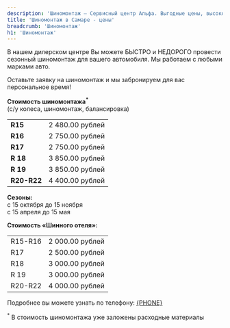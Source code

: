 ```yaml
---
description: 'Шиномонтаж — Сервисный центр Альфа. Выгодные цены, высокое качество работы, официальный автосервис General Motors в Самаре.'
title: 'Шиномонтаж в Самаре - цены'
breadcrumb: 'Шиномонтаж'
h1: 'Шиномонтаж'
---
```



<p>
	 В нашем дилерском центре Вы можете БЫСТРО и НЕДОРОГО провести сезонный шиномонтаж для вашего автомобиля. Мы работаем с любыми марками авто.
</p>
<p>
	 Оставьте заявку на шиномонтаж и мы забронируем для вас персональное время!
</p>

<p>
 <b>Стоимость шиномонтажа<sup>*</sup></b><br />
	 (с/у колеса, шиномонтаж, балансировка)
</p>
<table>
<tbody>
<tr>
	<td><b>R15</b></td>
	<td>
		 2 480.00 рублей
	</td>
</tr>
<tr>
	<td>
 <b>R16</b>
	</td>
	<td>
		 2 750.00 рублей
	</td>
</tr>
<tr>
	<td>
 <b>R17</b>
	</td>
	<td>
		 2 750.00 рублей<br />
	</td>
</tr>
<tr>
	<td>
 <b>R 18</b>
	</td>
	<td>
		 3 850.00 рублей
	</td>
</tr>
<tr>
	<td colspan="1">
 <b>R 19</b>
	</td>
	<td colspan="1">
		 3 850.00 рублей
	</td>
</tr>
<tr>
	<td>
 <b>R20-R22</b>
	</td>
	<td>
		 4 400.00 рублей
	</td>
</tr>
</tbody>
</table>
<p>
 <b>Сезоны:</b><br />
	 с 15 октября до 15 ноября<br />
	 с 15 апреля до 15 мая
</p>
<p>
 <b>Стоимость «Шинного отеля»:</b>
</p>
<p>
</p>
<table>
<tbody>
<tr>
	<td>
		 R15-R16
	</td>
	<td>
		 2 000.00 рублей
	</td>
</tr>
<tr>
	<td>
		 R17
	</td>
	<td>
		 2 500.00 рублей
	</td>
</tr>
<tr>
	<td>
		 R18
	</td>
	<td>
		 3 000.00 рублей
	</td>
</tr>
<tr>
	<td>
		 R 19
	</td>
	<td>
		 3 000.00 рублей<br />
	</td>
</tr>
<tr>
	<td>
		 R20-R22
	</td>
	<td>
		 4 000.00 рублей
	</td>
</tr>
</tbody>
</table>
<p>
	 Подробнее вы можете узнать по телефону: <a href={`tel:${phoneFormat(PHONE)}`}>{PHONE}</a>
</p>
<p>
 <sup>*</sup> В стоимость шиномонтажа уже заложены расходные материалы
</p>